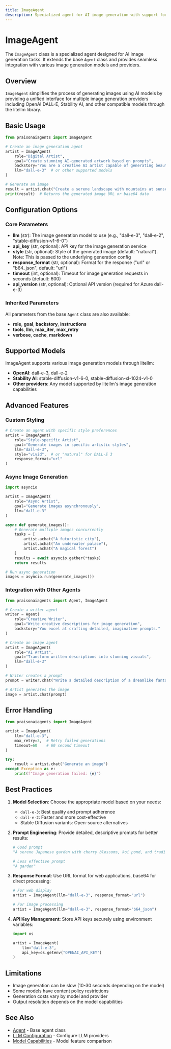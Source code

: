 ```yaml
---
title: ImageAgent
description: Specialized agent for AI image generation with support for multiple image generation models
---
```


# ImageAgent

The `ImageAgent` class is a specialized agent designed for AI image generation tasks. It extends the base `Agent` class and provides seamless integration with various image generation models and providers.

## Overview

`ImageAgent` simplifies the process of generating images using AI models by providing a unified interface for multiple image generation providers including OpenAI DALL-E, Stability AI, and other compatible models through the litellm library.

## Basic Usage

```python
from praisonaiagents import ImageAgent

# Create an image generation agent
artist = ImageAgent(
    role="Digital Artist",
    goal="Create stunning AI-generated artwork based on prompts",
    backstory="You are a creative AI artist capable of generating beautiful images.",
    llm="dall-e-3"  # or other supported models
)

# Generate an image
result = artist.chat("Create a serene landscape with mountains at sunset")
print(result)  # Returns the generated image URL or base64 data
```

## Configuration Options

### Core Parameters

- **llm** (str): The image generation model to use (e.g., "dall-e-3", "dall-e-2", "stable-diffusion-v1-6-0")
- **api_key** (str, optional): API key for the image generation service
- **style** (str, optional): Style of the generated image (default: "natural"). Note: This is passed to the underlying generation config
- **response_format** (str, optional): Format for the response ("url" or "b64_json", default: "url")
- **timeout** (int, optional): Timeout for image generation requests in seconds (default: 600)
- **api_version** (str, optional): Optional API version (required for Azure dall-e-3)

### Inherited Parameters

All parameters from the base `Agent` class are also available:
- **role**, **goal**, **backstory**, **instructions**
- **tools**, **llm**, **max_iter**, **max_retry**
- **verbose**, **cache**, **markdown**

## Supported Models

ImageAgent supports various image generation models through litellm:

- **OpenAI**: dall-e-3, dall-e-2
- **Stability AI**: stable-diffusion-v1-6-0, stable-diffusion-xl-1024-v1-0
- **Other providers**: Any model supported by litellm's image generation capabilities

## Advanced Features

### Custom Styling

```python
# Create an agent with specific style preferences
artist = ImageAgent(
    role="Style-specific Artist",
    goal="Generate images in specific artistic styles",
    llm="dall-e-3",
    style="vivid",  # or "natural" for DALL-E 3
    response_format="url"
)
```

### Async Image Generation

```python
import asyncio

artist = ImageAgent(
    role="Async Artist",
    goal="Generate images asynchronously",
    llm="dall-e-3"
)

async def generate_images():
    # Generate multiple images concurrently
    tasks = [
        artist.achat("A futuristic city"),
        artist.achat("An underwater palace"),
        artist.achat("A magical forest")
    ]
    results = await asyncio.gather(*tasks)
    return results

# Run async generation
images = asyncio.run(generate_images())
```

### Integration with Other Agents

```python
from praisonaiagents import Agent, ImageAgent

# Create a writer agent
writer = Agent(
    role="Creative Writer",
    goal="Write creative descriptions for image generation",
    backstory="You excel at crafting detailed, imaginative prompts."
)

# Create an image agent
artist = ImageAgent(
    role="AI Artist",
    goal="Transform written descriptions into stunning visuals",
    llm="dall-e-3"
)

# Writer creates a prompt
prompt = writer.chat("Write a detailed description of a dreamlike fantasy landscape")

# Artist generates the image
image = artist.chat(prompt)
```

## Error Handling

```python
from praisonaiagents import ImageAgent

artist = ImageAgent(
    llm="dall-e-3",
    max_retry=3,  # Retry failed generations
    timeout=60    # 60 second timeout
)

try:
    result = artist.chat("Generate an image")
except Exception as e:
    print(f"Image generation failed: {e}")
```

## Best Practices

1. **Model Selection**: Choose the appropriate model based on your needs:
   - `dall-e-3`: Best quality and prompt adherence
   - `dall-e-2`: Faster and more cost-effective
   - Stable Diffusion variants: Open-source alternatives

2. **Prompt Engineering**: Provide detailed, descriptive prompts for better results:
   ```python
   # Good prompt
   "A serene Japanese garden with cherry blossoms, koi pond, and traditional bridge at sunset"
   
   # Less effective prompt
   "A garden"
   ```

3. **Response Format**: Use URL format for web applications, base64 for direct processing:
   ```python
   # For web display
   artist = ImageAgent(llm="dall-e-3", response_format="url")
   
   # For image processing
   artist = ImageAgent(llm="dall-e-3", response_format="b64_json")
   ```

4. **API Key Management**: Store API keys securely using environment variables:
   ```python
   import os
   
   artist = ImageAgent(
       llm="dall-e-3",
       api_key=os.getenv("OPENAI_API_KEY")
   )
   ```

## Limitations

- Image generation can be slow (10-30 seconds depending on the model)
- Some models have content policy restrictions
- Generation costs vary by model and provider
- Output resolution depends on the model capabilities

## See Also

- [Agent](/api/praisonaiagents/agent/agent) - Base agent class
- [LLM Configuration](/configuration/llm-config) - Configure LLM providers
- [Model Capabilities](/features/model-capabilities) - Model feature comparison